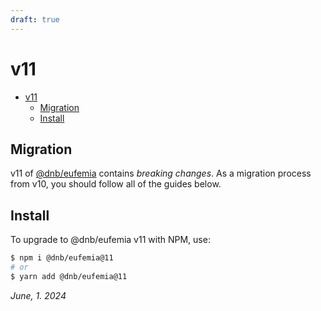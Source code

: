 ```yaml
---
draft: true
---
```



# v11

<Accordion title="Table of Content">

- [v11](#v11)
  - [Migration](#migration)
  - [Install](#install)

</Accordion>

## Migration

v11 of [@dnb/eufemia](https://www.npmjs.com/package/@dnb/eufemia) contains _breaking changes_. As a migration process from v10, you should follow all of the guides below.

## Install

To upgrade to @dnb/eufemia v11 with NPM, use:

```bash
$ npm i @dnb/eufemia@11
# or
$ yarn add @dnb/eufemia@11
```

_June, 1. 2024_
